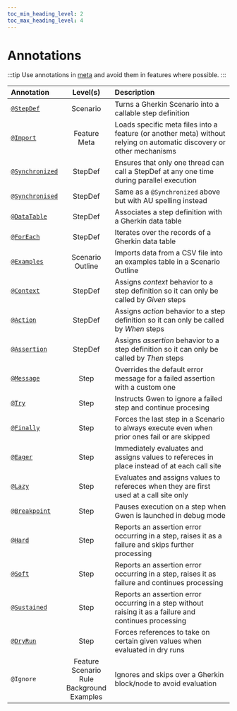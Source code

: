 ```yaml
--- 
toc_min_heading_level: 2
toc_max_heading_level: 4
---
```


# Annotations

:::tip 
Use annotations in [meta](/docs/meta) and avoid them in features where possible.
:::

| Annotation                                              | Level(s)                                                  | Description                                                                                                           |
| :------------------------------------------------------ | :-------------------------------------------------------: | :-------------------------------------------------------------------------------------------------------------------- |
| [`@StepDef`](/docs/meta#stepdefs)                       | Scenario                                                  | Turns a Gherkin Scenario into a callable step definition                                                              |
| [`@Import`](/docs/meta/load-strategies#import-strategy) | Feature<br/>Meta                                          | Loads specific meta files into a feature (or another meta) without relying on automatic discovery or other mechanisms |
| [`@Synchronized`](/docs/meta#synchronized-stepdefs)     | StepDef                                                   | Ensures that only one thread can call a StepDef at any one time during parallel execution                             |
| [`@Synchronised`](/docs/meta#synchronized-stepdefs)     | StepDef                                                   | Same as a `@Synchronized` above but with AU spelling instead                                                          |
| [`@DataTable`](/docs/data-tables)                       | StepDef                                                   | Associates a step definition with a Gherkin data table                                                                |
| [`@ForEach`](/docs/data-tables)                         | StepDef                                                   | Iterates over the records of a Gherkin data table                                                                     |
| [`@Examples`](/docs/data-feeds#examples-annotation)     | Scenario Outline                                          | Imports data from a CSV file into an examples table in a Scenario Outline                                             |
| [`@Context`](/docs#behavioural-rules-and-semantics)     | StepDef                                                   | Assigns *context* behavior to a step definition so it can only be called by *Given* steps                             |
| [`@Action`](/docs#behavioural-rules-and-semantics)      | StepDef                                                   | Assigns *action* behavior to a step definition so it can only be called by *When* steps                               |
| [`@Assertion`](/docs#behavioural-rules-and-semantics)   | StepDef                                                   | Assigns *assertion* behavior to a step definition so it can only be called by *Then* steps                            |
| [`@Message`](/docs/assertions#message-annotation)       | Step                                                      | Overrides the default error message for a failed assertion with a custom one                                          |
| [`@Try`](/docs/try-steps)                               | Step                                                      | Instructs Gwen to ignore a failed step and continue procesing                                                         |
| [`@Finally`](/docs/finally-steps#finally)               | Step                                                      | Forces the last step in a Scenario to always execute even when prior ones fail or are skipped                         |
| [`@Eager`](/docs/eager-or-lazy#eager)                   | Step                                                      | Immediately evaluates and assigns values to refereces in place instead of at each call site                           |
| [`@Lazy`](/docs/eager-or-lazy#lazy)                     | Step                                                      | Evaluates and assigns values to refereces when they are first used at a call site only                                |
| [`@Breakpoint`](/docs/cli/repl#breakpoints)             | Step                                                      | Pauses execution on a step when Gwen is launched in debug mode                                                        |
| [`@Hard`](/docs/assertions#hard-assertions-default)      | Step                                                      | Reports an assertion error occurring in a step, raises it as a failure and skips further processing                   |
| [`@Soft`](/docs/assertions#soft-assertions)              | Step                                                      | Reports an assertion error occurring in a step, raises it as failure and continues processing                         |
| [`@Sustained`](/docs/assertions#sustained-assertions)    | Step                                                      | Reports an assertion error occurring in a step without raising it as a failure and continues processing               |
| [`@DryRun`](/docs/execution-modes/#dryrun-annotations)  | Step                                                      | Forces references to take on certain given values when evaluated in dry runs                                          |
| `@Ignore`                                               | Feature<br/>Scenario<br/>Rule<br/>Background<br/>Examples | Ignores and skips over a Gherkin block/node to avoid evaluation                                                       |
